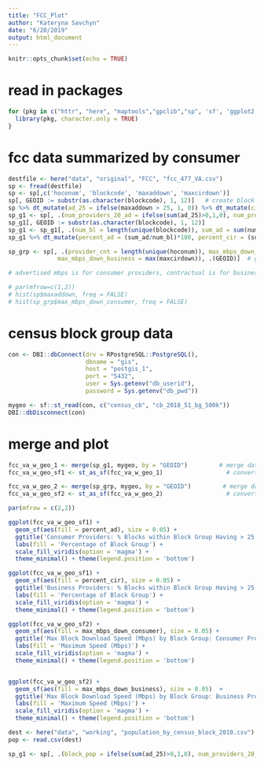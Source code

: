 ```yaml
---
title: "FCC_Plot"
author: "Kateryna Savchyn"
date: "6/20/2019"
output: html_document
---
```


```r
knitr::opts_chunk$set(echo = TRUE)
```

# read in packages
```r
for (pkg in c("httr", "here", "maptools","gpclib","sp", 'sf', 'ggplot2', 'ggmap', 'osmdata', 'tidyverse', 'tigris', 'acs', 'data.table', 'maditr', 'viridis', 'ggplot2')) {
  library(pkg, character.only = TRUE)
}
```

# fcc data summarized by consumer
```r
destfile <- here("data", "original", "FCC", "fcc_477_VA.csv")
sp <- fread(destfile)
sp <- sp[,c('hoconum', 'blockcode', 'maxaddown', 'maxcirdown')]
sp[, GEOID := substr(as.character(blockcode), 1, 12)]   # create block group level GEOID
sp %>% dt_mutate(ad_25 = ifelse(maxaddown > 25, 1, 0)) %>% dt_mutate(cir_25 = ifelse(maxcirdown > 25, 1, 0)) # does provider in each block offer > 25 mpbs?
sp_g1 <- sp[, .(num_providers_20_ad = ifelse(sum(ad_25)>0,1,0), num_providers_20_cir = ifelse(sum(cir_25)>0,1,0)), .(blockcode)]
sp_g1[, GEOID := substr(as.character(blockcode), 1, 12)]
sp_g1 <- sp_g1[, .(num_bl = length(unique(blockcode)), sum_ad = sum(num_providers_20_ad), sum_cir = sum(num_providers_20_cir)), .(GEOID)]
sp_g1 %>% dt_mutate(percent_ad = (sum_ad/num_bl)*100, percent_cir = (sum_cir/num_bl)*100)

sp_grp <- sp[, .(provider_cnt = length(unique(hoconum)), max_mbps_down_consumer = max(maxaddown), 
              max_mbps_down_business = max(maxcirdown)), .(GEOID)]  # group by block group (GEOID)

# advertised mbps is for consumer providers, contractual is for business

```

```r
# par(mfrow=c(1,2))
# hist(sp$maxaddown, freq = FALSE)
# hist(sp_grp$max_mbps_down_consumer, freq = FALSE)
```

# census block group data
```r
con <- DBI::dbConnect(drv = RPostgreSQL::PostgreSQL(),
                      dbname = "gis",
                      host = "postgis_1",
                      port = "5432",
                      user = Sys.getenv("db_userid"),
                      password = Sys.getenv("db_pwd"))

mygeo <- sf::st_read(con, c("census_cb", "cb_2018_51_bg_500k"))
DBI::dbDisconnect(con)
```

# merge and plot
```r
fcc_va_w_geo_1 <- merge(sp_g1, mygeo, by = "GEOID")         # merge data sets
fcc_va_w_geo_sf1 <- st_as_sf(fcc_va_w_geo_1)                  # convert to sf

fcc_va_w_geo_2 <- merge(sp_grp, mygeo, by = "GEOID")         # merge data sets
fcc_va_w_geo_sf2 <- st_as_sf(fcc_va_w_geo_2)                  # convert to sf

par(mfrow = c(2,2))

ggplot(fcc_va_w_geo_sf1) +
  geom_sf(aes(fill = percent_ad), size = 0.05) + 
  ggtitle('Consumer Providers: % Blocks within Block Group Having > 25 Mbps') + 
  labs(fill = 'Percentage of Block Group') +
  scale_fill_viridis(option = 'magma') + 
  theme_minimal() + theme(legend.position = 'bottom')

ggplot(fcc_va_w_geo_sf1) + 
  geom_sf(aes(fill = percent_cir), size = 0.05) +  
  ggtitle('Business Providers: % Blocks within Block Group Having > 25 Mbps')  + 
  labs(fill = 'Percentage of Block Group') + 
  scale_fill_viridis(option = 'magma') + 
  theme_minimal() + theme(legend.position = 'bottom')

ggplot(fcc_va_w_geo_sf2) + 
  geom_sf(aes(fill = max_mbps_down_consumer), size = 0.05) + 
  ggtitle('Max Block Download Speed (Mbps) by Block Group: Consumer Providers') +  
  labs(fill = 'Maximum Speed (Mbps)') +
  scale_fill_viridis(option = 'magma') + 
  theme_minimal() + theme(legend.position = 'bottom')


ggplot(fcc_va_w_geo_sf2) + 
  geom_sf(aes(fill = max_mbps_down_business), size = 0.05)  + 
  ggtitle('Max Block Download Speed (Mbps) by Block Group: Business Providers') + 
  labs(fill = 'Maximum Speed (Mbps)') + 
  scale_fill_viridis(option = 'magma') + 
  theme_minimal() + theme(legend.position = 'bottom')

``` 

```r
dest <- here("data", "working", "population_by_census_block_2010.csv")
pop <- read.csv(dest)

```

```r

sp_g1 <- sp[, .(block_pop = ifelse(sum(ad_25)>0,1,0), num_providers_20_cir = ifelse(sum(cir_25)>0,1,0)), .(blockcode)]

```